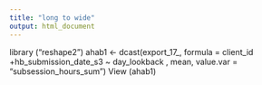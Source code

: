 ```yaml
---
title: "long to wide"
output: html_document
---
```

library ("reshape2")
ahab1 <- dcast(export_17_, formula = client_id +hb_submission_date_s3 ~  day_lookback  , mean, value.var = "subsession_hours_sum")
View (ahab1)
